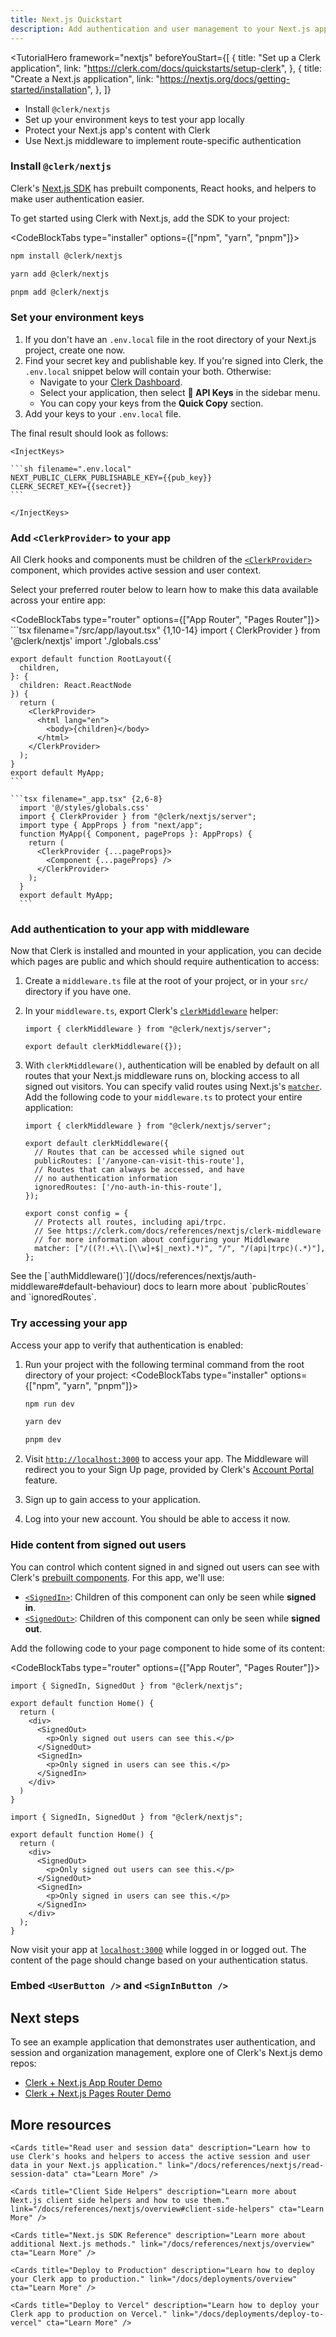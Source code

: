 ---
title: Next.js Quickstart
description: Add authentication and user management to your Next.js app with Clerk.
---

<TutorialHero
  framework="nextjs"
  beforeYouStart={[
    {
      title: "Set up a Clerk application",
      link: "https://clerk.com/docs/quickstarts/setup-clerk",
    },
    {
      title: "Create a Next.js application",
      link: "https://nextjs.org/docs/getting-started/installation",
    },
  ]}
>

- Install `@clerk/nextjs`
- Set up your environment keys to test your app locally
- Protect your Next.js app's content with Clerk
- Use Next.js middleware to implement route-specific authentication

</TutorialHero>

<Steps>

### Install `@clerk/nextjs`

Clerk's [Next.js SDK](/docs/references/nextjs/overview) has prebuilt components, React hooks, and helpers to make user authentication easier.

To get started using Clerk with Next.js, add the SDK to your project:

<CodeBlockTabs type="installer" options={["npm", "yarn", "pnpm"]}>
  ```bash filename="terminal"
  npm install @clerk/nextjs
  ```

```bash filename="terminal"
yarn add @clerk/nextjs
```

```bash filename="terminal"
pnpm add @clerk/nextjs
```

</CodeBlockTabs>

### Set your environment keys

1. If you don't have an `.env.local` file in the root directory of your Next.js project, create one now.
2. Find your secret key and publishable key. If you're signed into Clerk, the `.env.local` snippet below will contain your both. Otherwise:
    - Navigate to your [Clerk Dashboard](https://dashboard.clerk.com/last-active?path=api-keys).
    - Select your application, then select **🔑 API Keys** in the sidebar menu.
    - You can copy your keys from the **Quick Copy** section.
3. Add your keys to your `.env.local` file.

The final result should look as follows:

    <InjectKeys>

    ```sh filename=".env.local"
    NEXT_PUBLIC_CLERK_PUBLISHABLE_KEY={{pub_key}}
    CLERK_SECRET_KEY={{secret}}
    ```

    </InjectKeys>

### Add `<ClerkProvider>` to your app

All Clerk hooks and components must be children of the [`<ClerkProvider>`](/docs/components/clerk-provider) component, which provides active session and user context.

Select your preferred router below to learn how to make this data available across your entire app:

<CodeBlockTabs type="router" options={["App Router", "Pages Router"]}>
    ```tsx filename="/src/app/layout.tsx" {1,10-14}
    import { ClerkProvider } from '@clerk/nextjs'
    import './globals.css'

    export default function RootLayout({
      children,
    }: {
      children: React.ReactNode
    }) {
      return (
        <ClerkProvider>
          <html lang="en">
            <body>{children}</body>
          </html>
        </ClerkProvider>
      );
    }
    export default MyApp;
    ```

    ```tsx filename="_app.tsx" {2,6-8}
      import '@/styles/globals.css'
      import { ClerkProvider } from "@clerk/nextjs/server";
      import type { AppProps } from "next/app";
      function MyApp({ Component, pageProps }: AppProps) {
        return (
          <ClerkProvider {...pageProps}>
            <Component {...pageProps} />
          </ClerkProvider>
        );
      }
      export default MyApp;
      ```

</CodeBlockTabs>

### Add authentication to your app with middleware

Now that Clerk is installed and mounted in your application, you can decide which pages are public and which should require authentication to access:

1. Create a `middleware.ts` file at the root of your project, or in your `src/` directory if you have one.
2. In your `middleware.ts`, export Clerk's [`clerkMiddleware`](/docs/references/nextjs/clerk-middleware) helper:
    ```tsx filename="middleware.ts"
    import { clerkMiddleware } from "@clerk/nextjs/server";

    export default clerkMiddleware({});
    ```
3. With `clerkMiddleware()`, authentication will be enabled by default on all routes that your Next.js middleware runs on, blocking access to all signed out visitors. You can specify valid routes using Next.js's [`matcher`](https://nextjs.org/docs/app/building-your-application/routing/middleware#matcher). Add the following code to your `middleware.ts` to protect your entire application:

    ```tsx filename="middleware.ts" {15}
    import { clerkMiddleware } from "@clerk/nextjs/server";

    export default clerkMiddleware({
      // Routes that can be accessed while signed out
      publicRoutes: ['/anyone-can-visit-this-route'],
      // Routes that can always be accessed, and have
      // no authentication information
      ignoredRoutes: ['/no-auth-in-this-route'],
    });

    export const config = {
      // Protects all routes, including api/trpc.
      // See https://clerk.com/docs/references/nextjs/clerk-middleware
      // for more information about configuring your Middleware
      matcher: ["/((?!.+\\.[\\w]+$|_next).*)", "/", "/(api|trpc)(.*)"],
    };
    ```

<Callout type="info">
  See the [`authMiddleware()`](/docs/references/nextjs/auth-middleware#default-behaviour) docs to learn more about `publicRoutes` and `ignoredRoutes`.
</Callout>

### Try accessing your app

Access your app to verify that authentication is enabled:

1. Run your project with the following terminal command from the root directory of your project:
    <CodeBlockTabs type="installer" options={["npm", "yarn", "pnpm"]}>
      ```bash filename="terminal"
      npm run dev
      ```

      ```bash filename="terminal"
      yarn dev
      ```

      ```bash filename="terminal"
      pnpm dev
      ```

    </CodeBlockTabs>
2. Visit [`http://localhost:3000`](http://localhost:3000) to access your app. The Middleware will redirect you to your Sign Up page, provided by Clerk's [Account Portal](/docs/account-portal/overview) feature.
3. Sign up to gain access to your application.
4. Log into your new account. You should be able to access it now.

### Hide content from signed out users

You can control which content signed in and signed out users can see with Clerk's [prebuilt components](/docs/components/overview). For this app, we'll use:

- [`<SignedIn>`](/docs/components/control/signed-in): Children of this component can only be seen while **signed in**.
- [`<SignedOut>`](/docs/components/control/signed-in): Children of this component can only be seen while **signed out**.

Add the following code to your page component to hide some of its content:

<CodeBlockTabs type="router" options={["App Router", "Pages Router"]}>
```tsx filename="app/page.tsx" {1,6-11}
import { SignedIn, SignedOut } from "@clerk/nextjs";

export default function Home() {
  return (
    <div>
      <SignedOut>
        <p>Only signed out users can see this.</p>
      </SignedOut>
      <SignedIn>
        <p>Only signed in users can see this.</p>
      </SignedIn>
    </div>
  )
}
```
```tsx filename="pages/index.tsx" {1,6-11}
import { SignedIn, SignedOut } from "@clerk/nextjs";

export default function Home() {
  return (
    <div>
      <SignedOut>
        <p>Only signed out users can see this.</p>
      </SignedOut>
      <SignedIn>
        <p>Only signed in users can see this.</p>
      </SignedIn>
    </div>
  );
}
```
</CodeBlockTabs>

Now visit your app at [`localhost:3000`](http://localhost:3000) while logged in or logged out. The content of the page should change based on your authentication status.

### Embed `<UserButton />` and `<SignInButton />`

</Steps>

## Next steps

To see an example application that demonstrates user authentication, and session and organization management, explore one of Clerk's Next.js demo repos:

- [Clerk + Next.js App Router Demo](https://github.com/clerk/clerk-nextjs-demo-app-router)
- [Clerk + Next.js Pages Router Demo](https://github.com/clerk/clerk-nextjs-demo-pages-router)

## More resources

<div className="container mx-auto my-4">
  <div className="grid grid-cols-1 gap-6 md:grid-cols-2">
    <Cards title="Create custom sign-up and sign-in pages" description="Learn how add custom sign-up and sign-in pages with Clerk components." link="/docs/references/nextjs/custom-signup-signin-pages" cta="Learn More" />

    <Cards title="Read user and session data" description="Learn how to use Clerk's hooks and helpers to access the active session and user data in your Next.js application." link="/docs/references/nextjs/read-session-data" cta="Learn More" />

    <Cards title="Client Side Helpers" description="Learn more about Next.js client side helpers and how to use them." link="/docs/references/nextjs/overview#client-side-helpers" cta="Learn More" />

    <Cards title="Next.js SDK Reference" description="Learn more about additional Next.js methods." link="/docs/references/nextjs/overview" cta="Learn More" />

    <Cards title="Deploy to Production" description="Learn how to deploy your Clerk app to production." link="/docs/deployments/overview" cta="Learn More" />

    <Cards title="Deploy to Vercel" description="Learn how to deploy your Clerk app to production on Vercel." link="/docs/deployments/deploy-to-vercel" cta="Learn More" />
  </div>
</div>
